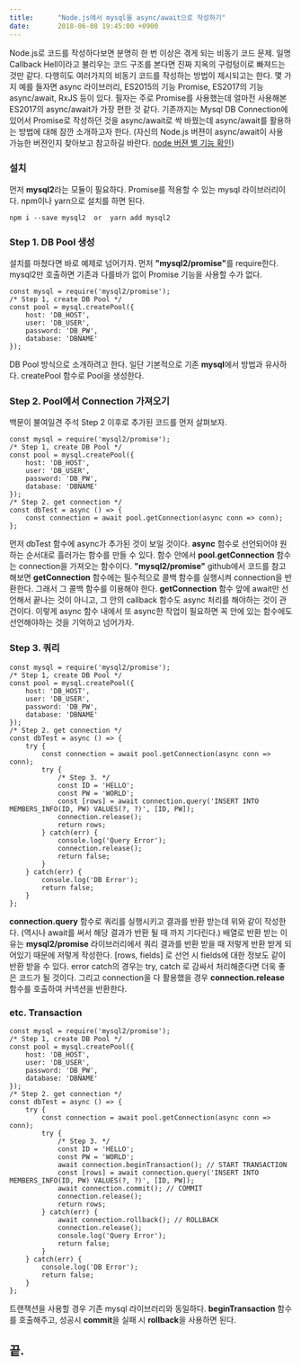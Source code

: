 ```yaml
---
title:		"Node.js에서 mysql을 async/await으로 작성하기"
date:		2018-06-08 19:45:00 +0900
---
```


<p>
	Node.js로 코드를 작성하다보면 분명히 한 번 이상은 겪게 되는 비동기 코드 문제. 일명 Callback Hell이라고 불리우는 코드 구조를 본다면 진짜 지옥의 구렁텅이로 빠져드는 것만 같다. 다행히도 여러가지의 비동기 코드를 작성하는 방법이 제시되고는 한다. 몇 가지 예를 들자면 async 라이브러리, ES2015의 기능 Promise, ES2017의 기능 async/await, RxJS 등이 있다. 필자는 주로 Promise를 사용했는데 얼마전 사용해본 ES2017의 async/await가 가장 편한 것 같다. 기존까지는 Mysql DB Connection에 있어서 Promise로 작성하던 것을 async/await로 싹 바꿨는데 async/await를 활용하는 방법에 대해 잠깐 소개하고자 한다. (자신의 Node.js 버젼이 async/await이 사용 가능한 버젼인지 찾아보고 참고하길 바란다. <a target="_blank" href='https://node.green/'>node 버젼 별 기능 확인</a>)
</p>
<h3>설치</h3>
<p>
	먼저 <b>mysql2</b>라는 모듈이 필요하다. Promise를 적용할 수 있는 mysql 라이브러리이다. npm이나 yarn으로 설치를 하면 된다.
</p>

```
npm i --save mysql2  or  yarn add mysql2
```

<h3>Step 1. DB Pool 생성</h3>
<p>
	설치를 마쳤다면 바로 예제로 넘어가자. 먼저 <b>"mysql2/promise"</b>를 require한다. mysql2만 호출하면 기존과 다를바가 없이 Promise 기능을 사용할 수가 없다.
</p>

```
const mysql = require('mysql2/promise');
/* Step 1, create DB Pool */
const pool = mysql.createPool({
 	host: 'DB_HOST',
 	user: 'DB_USER',
 	password: 'DB_PW',
 	database: 'DBNAME'
});
```

<p>
	DB Pool 방식으로 소개하려고 한다. 일단 기본적으로 기존 <b>mysql</b>에서 방법과 유사하다. createPool 함수로 Pool을 생성한다.
</p>
<h3>Step 2. Pool에서 Connection 가져오기</h3>
<p>
	백문이 불여일견 주석 Step 2 이후로 추가된 코드를 먼저 살펴보자.
</p>

```
const mysql = require('mysql2/promise');
/* Step 1, create DB Pool */
const pool = mysql.createPool({
 	host: 'DB_HOST',
 	user: 'DB_USER',
 	password: 'DB_PW',
 	database: 'DBNAME'
});
/* Step 2. get connection */
const dbTest = async () => {
	const connection = await pool.getConnection(async conn => conn);
};
```

<p>
	먼저 dbTest 함수에 async가 추가된 것이 보일 것이다. <b>async</b> 함수로 선언되어야 원하는 순서대로 흘러가는 함수를 만들 수 있다. 함수 안에서 <b>pool.getConnection</b> 함수는 connection을 가져오는 함수이다. <b>"mysql2/promise"</b> github에서 코드를 참고해보면 <b>getConnection</b> 함수에는 필수적으로 콜백 함수를 실행시켜 connection을 반환한다. 그래서 그 콜백 함수를 이용해야 한다. <b>getConnection</b> 함수 앞에 await만 선언해서 끝나는 것이 아니고, 그 안의 callback 함수도 async 처리를 해야하는 것이 관건이다. 이렇게 async 함수 내에서 또 async한 작업이 필요하면 꼭 안에 있는 함수에도 선언해야하는 것을 기억하고 넘어가자.
</p>
<h3>Step 3. 쿼리</h3>

```
const mysql = require('mysql2/promise');
/* Step 1, create DB Pool */
const pool = mysql.createPool({
	host: 'DB_HOST',
	user: 'DB_USER',
	password: 'DB_PW',
	database: 'DBNAME'
});
/* Step 2. get connection */
const dbTest = async () => {
	try {
		const connection = await pool.getConnection(async conn => conn);
		try {
			/* Step 3. */
			const ID = 'HELLO';
			const PW = 'WORLD';
			const [rows] = await connection.query('INSERT INTO MEMBERS_INFO(ID, PW) VALUES(?, ?)', [ID, PW]);
			connection.release();
			return rows;
		} catch(err) {
			console.log('Query Error');
			connection.release();
			return false;
		}
	} catch(err) {
		console.log('DB Error');
		return false;
	}
};
```
<p>
	<b>connection.query</b> 함수로 쿼리를 실행시키고 결과를 반환 받는데 위와 같이 작성한다. (역시나 await를 써서 해당 결과가 반환 될 때 까지 기다린다.) 배열로 반환 받는 이유는 <b>mysql2/promise</b> 라이브러리에서 쿼리 결과를 반환 받을 때 저렇게 반환 받게 되어있기 때문에 저렇게 작성한다. [rows, fields] 로 선언 시 fields에 대한 정보도 같이 반환 받을 수 있다. error catch의 경우는 try, catch 로 감싸서 처리해준다면 더욱 좋은 코드가 될 것이다. 그리고 connection을 다 활용했을 경우 <b>connection.release</b> 함수를 호출하여 커넥션을 반환한다.
</p>
<h3>etc. Transaction</h3>

```
const mysql = require('mysql2/promise');
/* Step 1, create DB Pool */
const pool = mysql.createPool({
	host: 'DB_HOST',
	user: 'DB_USER',
	password: 'DB_PW',
	database: 'DBNAME'
});
/* Step 2. get connection */
const dbTest = async () => {
	try {
		const connection = await pool.getConnection(async conn => conn);
		try {
			/* Step 3. */
			const ID = 'HELLO';
			const PW = 'WORLD';
			await connection.beginTransaction(); // START TRANSACTION
			const [rows] = await connection.query('INSERT INTO MEMBERS_INFO(ID, PW) VALUES(?, ?)', [ID, PW]);
			await connection.commit(); // COMMIT
			connection.release();
			return rows;
		} catch(err) {
			await connection.rollback(); // ROLLBACK
			connection.release();
			console.log('Query Error');
			return false;
		}
	} catch(err) {
		console.log('DB Error');
		return false;
	}
};
```

<p>
	트랜잭션을 사용할 경우 기존 mysql 라이브러리와 동일하다. <b>beginTransaction</b> 함수를 호출해주고, 성공시 <b>commit</b>을 실패 시 <b>rollback</b>을 사용하면 된다.
</p>
<h2>끝.</h2>
